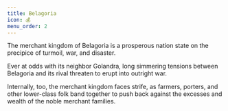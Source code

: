 ```yaml
---
title: Belagoria
icon: 💰
menu_order: 2
---
```


The merchant kingdom of Belagoria is a prosperous nation state on the precipice of turmoil, war, and disaster.

Ever at odds with its neighbor Golandra, long simmering tensions between Belagoria and its rival threaten to erupt into outright war.

Internally, too, the merchant kingdom faces strife, as farmers, porters, and other lower-class folk band together to push back against the excesses and wealth of the noble merchant families.
